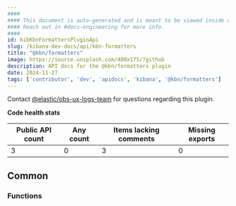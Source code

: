 ```yaml
---
####
#### This document is auto-generated and is meant to be viewed inside our experimental, new docs system.
#### Reach out in #docs-engineering for more info.
####
id: kibKbnFormattersPluginApi
slug: /kibana-dev-docs/api/kbn-formatters
title: "@kbn/formatters"
image: https://source.unsplash.com/400x175/?github
description: API docs for the @kbn/formatters plugin
date: 2024-11-27
tags: ['contributor', 'dev', 'apidocs', 'kibana', '@kbn/formatters']
---
```




Contact [@elastic/obs-ux-logs-team](https://github.com/orgs/elastic/teams/obs-ux-logs-team) for questions regarding this plugin.

**Code health stats**

| Public API count  | Any count | Items lacking comments | Missing exports |
|-------------------|-----------|------------------------|-----------------|
| 3 | 0 | 3 | 0 |

## Common

### Functions
<DocDefinitionList data={kbnFormattersObj.common.functions}/>

